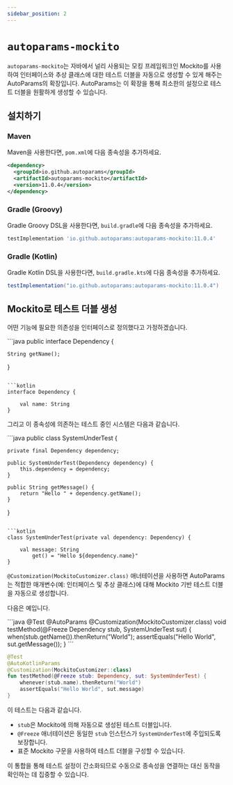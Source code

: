 ```yaml
---
sidebar_position: 2
---
```



# `autoparams-mockito`

`autoparams-mockito`는 자바에서 널리 사용되는 모킹 프레임워크인 Mockito를 사용하여 인터페이스와 추상 클래스에 대한 테스트 더블을 자동으로 생성할 수 있게 해주는 AutoParams의 확장입니다. AutoParams는 이 확장을 통해 최소한의 설정으로 테스트 더블을 원활하게 생성할 수 있습니다.

## 설치하기

### Maven

Maven을 사용한다면, `pom.xml`에 다음 종속성을 추가하세요.

```xml
<dependency>
  <groupId>io.github.autoparams</groupId>
  <artifactId>autoparams-mockito</artifactId>
  <version>11.0.4</version>
</dependency>
```

### Gradle (Groovy)

Gradle Groovy DSL을 사용한다면, `build.gradle`에 다음 종속성을 추가하세요.

```gradle
testImplementation 'io.github.autoparams:autoparams-mockito:11.0.4'
```

### Gradle (Kotlin)

Gradle Kotlin DSL을 사용한다면, `build.gradle.kts`에 다음 종속성을 추가하세요.

```gradle
testImplementation("io.github.autoparams:autoparams-mockito:11.0.4")
```

## Mockito로 테스트 더블 생성

어떤 기능에 필요한 의존성을 인터페이스로 정의했다고 가정하겠습니다.

<JavaKotlinCodeBlock>
```java
public interface Dependency {

    String getName();
}
```

```kotlin
interface Dependency {

    val name: String
}
```
</JavaKotlinCodeBlock>

그리고 이 종속성에 의존하는 테스트 중인 시스템은 다음과 같습니다.

<JavaKotlinCodeBlock>
```java
public class SystemUnderTest {

    private final Dependency dependency;

    public SystemUnderTest(Dependency dependency) {
        this.dependency = dependency;
    }

    public String getMessage() {
        return "Hello " + dependency.getName();
    }
}
```

```kotlin
class SystemUnderTest(private val dependency: Dependency) {

    val message: String
        get() = "Hello ${dependency.name}"
}
```
</JavaKotlinCodeBlock>

`@Customization(MockitoCustomizer.class)` 애너테이션을 사용하면 AutoParams는 적합한 매개변수(예: 인터페이스 및 추상 클래스)에 대해 Mockito 기반 테스트 더블을 자동으로 생성합니다.

다음은 예입니다.

<JavaKotlinCodeBlock>
```java
@Test
@AutoParams
@Customization(MockitoCustomizer.class)
void testMethod(@Freeze Dependency stub, SystemUnderTest sut) {
    when(stub.getName()).thenReturn("World");
    assertEquals("Hello World", sut.getMessage());
}
```

```kotlin
@Test
@AutoKotlinParams
@Customization(MockitoCustomizer::class)
fun testMethod(@Freeze stub: Dependency, sut: SystemUnderTest) {
    whenever(stub.name).thenReturn("World")
    assertEquals("Hello World", sut.message)
}
```
</JavaKotlinCodeBlock>

이 테스트는 다음과 같습니다.

- `stub`은 Mockito에 의해 자동으로 생성된 테스트 더블입니다.
- `@Freeze` 애너테이션은 동일한 `stub` 인스턴스가 `SystemUnderTest`에 주입되도록 보장합니다.
- 표준 Mockito 구문을 사용하여 테스트 더블을 구성할 수 있습니다.

이 통합을 통해 테스트 설정이 간소화되므로 수동으로 종속성을 연결하는 대신 동작을 확인하는 데 집중할 수 있습니다.
